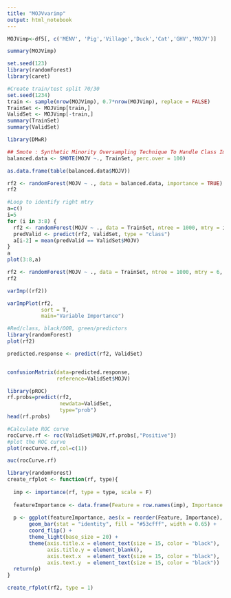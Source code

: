 ---
title: "MOJVvarimp"
output: html_notebook
---



```{r}
MOJVimp<-df5[, c('MENV', 'Pig','Village','Duck','Cat','GHV','MOJV')]
```

```{r}
summary(MOJVimp)
```
```{r}
set.seed(123)
library(randomForest)
library(caret)
```

```{r}
#Create train/test split 70/30
set.seed(1234)
train <- sample(nrow(MOJVimp), 0.7*nrow(MOJVimp), replace = FALSE)
TrainSet <- MOJVimp[train,]
ValidSet <- MOJVimp[-train,]
summary(TrainSet)
summary(ValidSet)
```

```{r}
library(DMwR)

## Smote : Synthetic Minority Oversampling Technique To Handle Class Imbalance In Binary Classification; code below puts it at 1:1 balance
balanced.data <- SMOTE(MOJV ~., TrainSet, perc.over = 100)

as.data.frame(table(balanced.data$MOJV))
```

```{r}
rf2 <- randomForest(MOJV ~ ., data = balanced.data, importance = TRUE)
rf2
```

```{r}
#Loop to identify right mtry
a=c()
i=5
for (i in 3:8) {
  rf2 <- randomForest(MOJV ~ ., data = TrainSet, ntree = 1000, mtry = i, importance = TRUE)
  predValid <- predict(rf2, ValidSet, type = "class")
  a[i-2] = mean(predValid == ValidSet$MOJV)
}
a
plot(3:8,a)
```

```{r}
rf2 <- randomForest(MOJV ~ ., data = TrainSet, ntree = 1000, mtry = 6, importance = TRUE)
rf2
```
```{r}
varImp((rf2))
```

```{r}
varImpPlot(rf2,  
           sort = T,
           main="Variable Importance")
```
```{r}
#Red/class, black/OOB, green/predictors
library(randomForest)
plot(rf2)
```

```{r}
predicted.response <- predict(rf2, ValidSet)


confusionMatrix(data=predicted.response,  
                reference=ValidSet$MOJV)
```

```{r}
library(pROC)
rf.probs=predict(rf2,
                 newdata=ValidSet,
                 type="prob")
head(rf.probs)
```
```{r}
#Calculate ROC curve
rocCurve.rf <- roc(ValidSet$MOJV,rf.probs[,"Positive"])
#plot the ROC curve
plot(rocCurve.rf,col=c(1))
```

```{r}
auc(rocCurve.rf)
```
```{r}
library(randomForest)
create_rfplot <- function(rf, type){
  
  imp <- importance(rf, type = type, scale = F)
  
  featureImportance <- data.frame(Feature = row.names(imp), Importance = imp[,1])
  
  p <- ggplot(featureImportance, aes(x = reorder(Feature, Importance), y = Importance)) +
       geom_bar(stat = "identity", fill = "#53cfff", width = 0.65) +
       coord_flip() + 
       theme_light(base_size = 20) +
       theme(axis.title.x = element_text(size = 15, color = "black"),
             axis.title.y = element_blank(),
             axis.text.x  = element_text(size = 15, color = "black"),
             axis.text.y  = element_text(size = 15, color = "black")) 
  return(p)
}
```

```{r}
create_rfplot(rf2, type = 1)
```

